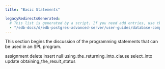 ```yaml
---
title: "Basic Statements"

legacyRedirectsGenerated:
  # This list is generated by a script. If you need add entries, use the `legacyRedirects` key.
  - "/edb-docs/d/edb-postgres-advanced-server/user-guides/database-compatibility-for-oracle-developers-guide/12/Database_Compatibility_for_Oracle_Developers_Guide.1.062.html"
---
```


<div id="basic_statements" class="registered_link"></div>

This section begins the discussion of the programming statements that can be used in an SPL program.

<div class="toctree" maxdepth="3">

assignment delete insert null using_the_returning_into_clause select_into update obtaining_the_result_status

</div>
